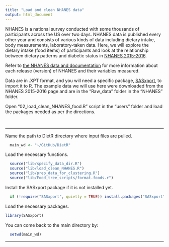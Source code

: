 ```yaml
---
title: "Load and clean NHANES data"
output: html_document
---
```


NHANES is a national survey conducted with some thousands of participants across the US over two days. NHANES data is published every other year and consists of various kinds of data including dietary intake, body measurements, laboratory-taken data. Here, we will explore the dietary intake (food items) of participants and look at the relationship between dietary patterns and diabetic status in [NHANES 2015-2016](https://wwwn.cdc.gov/nchs/nhanes/continuousnhanes/default.aspx?BeginYear=2015).

Refer to [the NHANES data and documentation](https://wwwn.cdc.gov/nchs/nhanes/Default.aspx) for more information about each release (version) of NHANES and their variables measured.

Data are in .XPT format, and you will need a specific package, [SASxport](https://github.com/r-gregmisc/SASxport), to import it to R. The example data we will use here were downloaded from the NHANES 2015-2016 page and are in the “Raw_data” folder in the “NHANES” folder.

Open “02_load_clean_NHANES_food.R” script in the “users” folder and load the packages needed as per the directions.

<br>

---

Name the path to DietR directory where input files are pulled.
```r
  main_wd <- "~/GitHub/DietR"
```

Load the necessary functions.
```r
  source("lib/specify_data_dir.R")
  source("lib/load_clean_NHANES.R")
  source("lib/prep_data_for_clustering.R")
  source("lib/Food_tree_scripts/format.foods.r")
```

Install the SASxport package if it is not installed yet.
```r
  if (!require("SASxport", quietly = TRUE)) install.packages("SASxport")
```

Load the necessary packages.
```r
library(SASxport)
```

You can come back to the main directory by:
```r
  setwd(main_wd)
```

---

